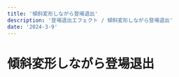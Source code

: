 ---
title: '傾斜変形しながら登場退出'
description: '登場退出エフェクト / 傾斜変形しながら登場退出'
date: '2024-3-9'
---
# 傾斜変形しながら登場退出